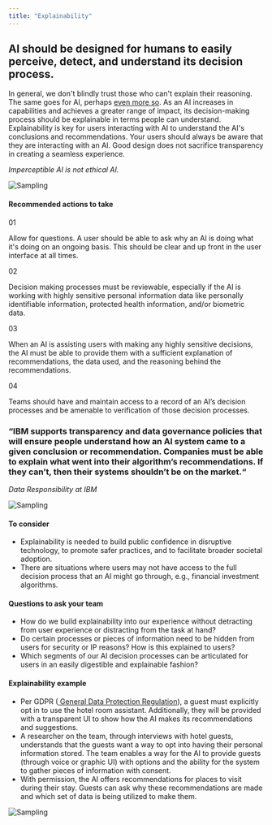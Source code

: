 ```yaml
---
title: "Explainability"
---
```



<Row className="opener">
<Column colMd={6} colLg={8}>

## AI should be designed for humans to easily perceive, detect, and understand its decision process.
In general, we don't blindly trust those who can't explain their
reasoning. The same goes for AI, perhaps
<a href="https://www.ibm.com/watson/advantage-reports/future-of-artificial-intelligence/building-trust-in-ai.html">
even more so</a>. As an AI increases in capabilities and
achieves a greater range of impact, its decision-making process
should be explainable in terms people can understand.
Explainability is key for users interacting with AI to understand
the AI's conclusions and recommendations. Your users should always
be aware that they are interacting with an AI. Good design does
not sacrifice transparency in creating a seamless experience.

*Imperceptible AI is not ethical AI.*

</Column>

<Column colMd={2} colLg={4}>

![Sampling](../../images/ethics/accountability/Image_1.png)

</Column>
</Row>

<Row className="hr recommended">
<Column colSm={4}>

#### Recommended actions to take

</Column>
<Column colMd={4} colLg={4}>

01

Allow for questions. A user should be able to ask why an AI is
doing what it's doing on an ongoing basis. This should be clear
and up front in the user interface at all times.

</Column>
<Column colMd={4} colLg={4}>

02

Decision making processes must be reviewable, especially if the
AI is working with highly sensitive personal information data
like personally identifiable information, protected health
information, and/or biometric data. 

</Column>
<Column colMd={4} colLg={4}>

03

When an AI is assisting users with making any highly sensitive
decisions, the AI must be able to provide them with a sufficient
explanation of recommendations, the data used, and the reasoning
behind the recommendations.

</Column>
<Column colMd={4} colLg={4}>

04

Teams should have and maintain access to a record of an AI’s
decision processes and be amenable to verification of those
decision processes.

</Column>
</Row>



<Row className="hr quote">
<Column colMd={6} colLg={8}>

### “IBM supports transparency and data governance policies that will ensure people understand how an AI system came to a given conclusion or recommendation. Companies must be able to explain what went into their algorithm’s recommendations. If they can’t, then their systems shouldn’t be on the market.“

_Data Responsibility at IBM_

</Column>
<Column colMd={2} colLg={4}>

![Sampling](../../images/ethics/accountability/Image_2.png)

</Column>
</Row>



<Row className="hr consider">
<Column colMd={6} colLg={8}>

#### To consider

 - Explainability is needed to build public confidence in
 disruptive technology, to promote safer practices, and to
 facilitate broader societal adoption.
 - There are situations where users may not have access to the full
 decision process that an AI might go through, e.g.,
 <span className="ibm-type-italic">financial investment
 algorithms</span>.


</Column>
</Row>



<Row className="hr questions">
<Column colMd={6} colLg={8}>

#### Questions to ask your team

 - How do we build explainability into our experience without
 detracting from user experience or distracting from the task at
 hand?
 - Do certain processes or pieces of information need to be hidden
 from users for security or IP reasons? How is this explained to
 users?
 - Which segments of our AI decision processes can be articulated
 for users in an easily digestible and explainable fashion?


</Column>
</Row>



<Row className="hr example">
<Column colMd={6} colLg={8}>

#### Explainability example

 - Per GDPR (<a href="https://martechtoday.com/guide/gdpr-the-general-data-protection-regulation">
 General Data Protection Regulation</a>), a guest must
 explicitly opt in to use the hotel room assistant. Additionally,
 they will be provided with a transparent UI to show how the AI
 makes its recommendations and suggestions.
 - A researcher on the team, through interviews with hotel guests,
 understands that the guests want a way to opt into having their
 personal information stored. The team enables a way for the AI
 to provide guests (through voice or graphic UI) with options and
 the ability for the system to gather pieces of information with
 consent.
 - With permission, the AI offers recommendations for places to
 visit during their stay. Guests can ask why these
 recommendations are made and which set of data is being utilized
 to make them.


</Column>
</Row>

![Sampling](../../images/ethics/accountability/Image_3.png)
